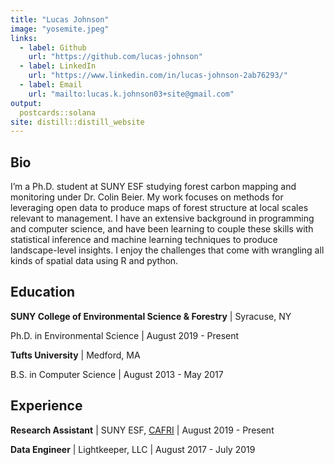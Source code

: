 ```yaml
---
title: "Lucas Johnson"
image: "yosemite.jpeg"
links:
  - label: Github
    url: "https://github.com/lucas-johnson"
  - label: LinkedIn
    url: "https://www.linkedin.com/in/lucas-johnson-2ab76293/"
  - label: Email
    url: "mailto:lucas.k.johnson03+site@gmail.com"
output:
  postcards::solana
site: distill::distill_website
---
```

 
## Bio

I'm a Ph.D. student at SUNY ESF studying forest carbon mapping and monitoring 
under Dr. Colin Beier. 
My work focuses on methods for leveraging open data to produce maps of forest
structure at local scales relevant to management. 
I have an extensive background in programming and computer science, and have 
been learning to couple these skills with statistical inference and machine 
learning techniques to produce landscape-level insights. 
I enjoy the challenges that come with wrangling all kinds of spatial data using
R and python. 


## Education

**SUNY College of Environmental Science & Forestry** | Syracuse, NY

Ph.D. in Environmental Science | August 2019 - Present

**Tufts University** | Medford, MA 

B.S. in Computer Science | August 2013 - May 2017

## Experience

**Research Assistant** | SUNY ESF, [CAFRI](http://cafri-ny.org/) | August 2019 - Present

**Data Engineer** | Lightkeeper, LLC | August 2017 - July 2019
